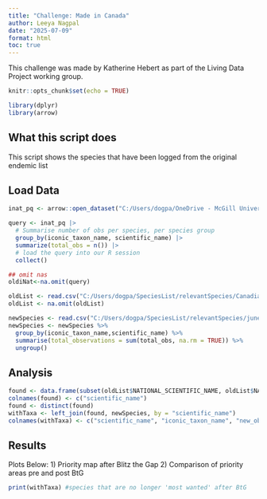 ```yaml
---
title: "Challenge: Made in Canada"
author: Leeya Nagpal
date: "2025-07-09"
format: html
toc: true
---
```


This challenge was made by Katherine Hebert as part of the Living Data Project working group.

```r
knitr::opts_chunk$set(echo = TRUE)

library(dplyr)
library(arrow)
```

## What this script does

This script shows the species that have been logged from the original endemic list 

## Load Data
```r
inat_pq <- arrow::open_dataset("C:/Users/dogpa/OneDrive - McGill University/Laura's Lab_Group - inat-canada/iNat_non_sensitive_data_Jan2025.parquet")

query <- inat_pq |> 
  # Summarise number of obs per species, per species group
  group_by(iconic_taxon_name, scientific_name) |>
  summarize(total_obs = n()) |> 
  # load the query into our R session
  collect()

## omit nas
oldiNat<-na.omit(query)

oldList <- read.csv("C:/Users/dogpa/SpeciesList/relevantSpecies/Canadian-Endemics.csv")
oldList <- na.omit(oldList)

newSpecies <- read.csv("C:/Users/dogpa/SpeciesList/relevantSpecies/june1-18.csv") #change if it's parquet file
newSpecies <- newSpecies %>%
  group_by(iconic_taxon_name,scientific_name) %>%
  summarise(total_observations = sum(total_obs, na.rm = TRUE)) %>%
  ungroup()
```

## Analysis

```r

found <- data.frame(subset(oldList$NATIONAL_SCIENTIFIC_NAME, oldList$NATIONAL_SCIENTIFIC_NAME %in% newSpecies$scientific_name))
colnames(found) <- c("scientific_name")
found <- distinct(found)
withTaxa <- left_join(found, newSpecies, by = "scientific_name")
colnames(withTaxa) <- c("scientific_name", "iconic_taxon_name", "new_observations")
```

## Results

Plots Below:
1) Priority map after Blitz the Gap
2) Comparison of priority areas pre and post BtG
```r
print(withTaxa) #species that are no longer 'most wanted' after BtG
```

